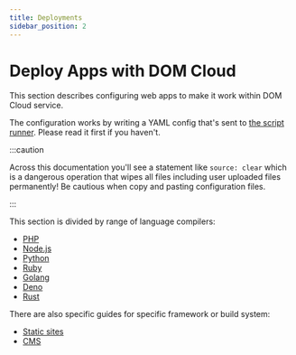 ```yaml
---
title: Deployments
sidebar_position: 2
---
```


# Deploy Apps with DOM Cloud

This section describes configuring web apps to make it work within DOM Cloud service.

The configuration works by writing a YAML config that's sent to [the script runner](../features/runner.mdx). Please read it first if you haven't.

:::caution

Across this documentation you'll see a statement like `source: clear` which is a dangerous operation that wipes all files including user uploaded files permanently! Be cautious when copy and pasting configuration files.

:::

This section is divided by range of language compilers:

+ [PHP](./php.mdx)
+ [Node.js](./node.mdx)
+ [Python](./python.mdx)
+ [Ruby](./ruby.mdx)
+ [Golang](./go.mdx)
+ [Deno](./deno.mdx)
+ [Rust](./rust.mdx)

There are also specific guides for specific framework or build system:

+ [Static sites](./static-site.mdx)
+ [CMS](./cms.mdx)
